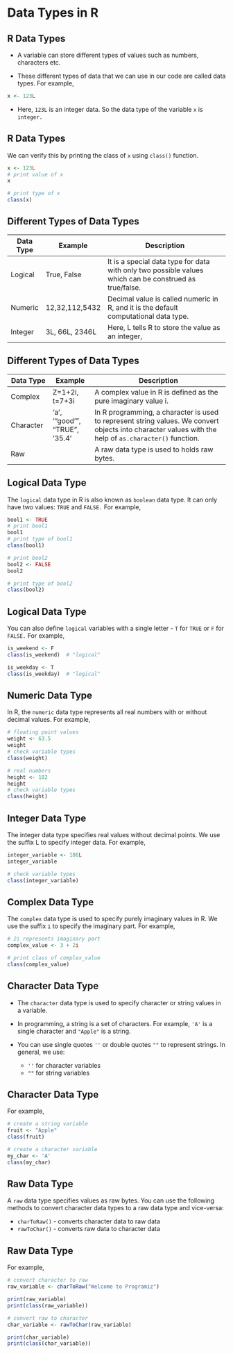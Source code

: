 # Data Types in R

## R Data Types

* A variable can store different types of values such as numbers, characters etc. 

* These different types of data that we can use in our code are called data types. For example,

```{r, dtype-1}
x <- 123L
```

* Here, `123L` is an integer data. So the data type of the variable `x` is `integer.`

## R Data Types
We can verify this by printing the class of `x` using `class()` function. 

```{r, dtype-2}
x <- 123L
# print value of x
x

# print type of x
class(x)
```


## Different Types of Data Types

| Data Type | Example        | Description                                                                                            |
|------------|------------|------------------------------------------------|
| Logical   | True, False    | It is a special data type for data with only two possible values which can be construed as true/false. |
| Numeric   | 12,32,112,5432 | Decimal value is called numeric in R, and it is the default computational data type.                   |
| Integer   | 3L, 66L, 2346L | Here, L tells R to store the value as an integer,                                                      |

## Different Types of Data Types

| Data Type | Example| Description|
|--------------|--------------|--------------------------------------------|
| Complex   | Z=1+2i, t=7+3i                | A complex value in R is defined as the pure imaginary value i.                                                                                         |
| Character | 'a', '"good'", "TRUE", '35.4' | In R programming, a character is used to represent string values. We convert objects into character values with the help of `as.character()` function. |
| Raw       |                               | A raw data type is used to holds raw bytes.|

## Logical Data Type
The `logical` data type in R is also known as `boolean` data type. It can only have two values: `TRUE` and `FALSE.` For example,

```{r}
bool1 <- TRUE
# print bool1
bool1
# print type of bool1
class(bool1)

# print bool2
bool2 <- FALSE
bool2

# print type of bool2
class(bool2)
```

## Logical Data Type
You can also define `logical` variables with a single letter - `T` for `TRUE` or `F` for `FALSE.` For example,

```{r}
is_weekend <- F
class(is_weekend)  # "logical"

is_weekday <- T
class(is_weekday)  # "logical"
```


## Numeric Data Type
In R, the `numeric` data type represents all real numbers with or without decimal values. For example,

```{r}
# floating point values
weight <- 63.5
weight
# check variable types 
class(weight)

# real numbers
height <- 182
height
# check variable types 
class(height)
```

## Integer Data Type
The integer data type specifies real values without decimal points. We use the suffix L to specify integer data. For example,

```{r}
integer_variable <- 186L
integer_variable

# check variable types 
class(integer_variable)
```

## Complex Data Type
The `complex` data type is used to specify purely imaginary values in R. We use the suffix `i` to specify the imaginary part. For example,

```{r}
# 2i represents imaginary part
complex_value <- 3 + 2i

# print class of complex_value
class(complex_value)
```

## Character Data Type
* The `character` data type is used to specify character or string values in a variable.

* In programming, a string is a set of characters. For example, `'A'` is a single character and `"Apple"` is a string.

* You can use single quotes `''` or double quotes `""` to represent strings. In general, we use:

  * `''` for character variables
  * `""` for string variables

## Character Data Type
For example,

```{r}
# create a string variable
fruit <- "Apple"
class(fruit)

# create a character variable
my_char <- 'A'
class(my_char)
```

## Raw Data Type
A `raw` data type specifies values as raw bytes. You can use the following methods to convert character data types to a raw data type and vice-versa:
  
  * `charToRaw()` - converts character data to raw data
  * `rawToChar()` - converts raw data to character data


## Raw Data Type
For example,

```{r}
# convert character to raw
raw_variable <- charToRaw("Welcome to Programiz")

print(raw_variable)
print(class(raw_variable))

# convert raw to character
char_variable <- rawToChar(raw_variable)

print(char_variable)
print(class(char_variable))

```



